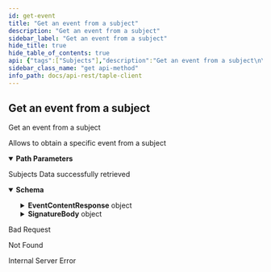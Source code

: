 ```yaml
---
id: get-event
title: "Get an event from a subject"
description: "Get an event from a subject"
sidebar_label: "Get an event from a subject"
hide_title: true
hide_table_of_contents: true
api: {"tags":["Subjects"],"description":"Get an event from a subject\n\nAllows to obtain a specific event from a subject","operationId":"getEvent","parameters":[{"name":"id","in":"path","description":"Subject's unique id","required":true,"schema":{"type":"string"}},{"name":"sn","in":"path","description":"Event sn","required":true,"schema":{"type":"integer","format":"int64","minimum":0}}],"responses":{"200":{"description":"Subjects Data successfully retrieved","content":{"application/json":{"schema":{"type":"object","properties":{"EventContentResponse":{"type":"object","required":["subject_id","event_request","gov_version","sn","patch","state_hash","eval_success","appr_required","approved","hash_prev_event","evaluators","approvers"],"properties":{"appr_required":{"type":"boolean","description":"Value specifying if approval is required"},"approved":{"type":"boolean","description":"Value specifying if it has been approved"},"approvers":{"type":"array","items":{"type":"object","required":["signer","timestamp","value"],"properties":{"signer":{"type":"string","description":"Signature of the issuer"},"timestamp":{"type":"integer","format":"int64","description":"Timestamp at which the signature was made","minimum":0},"value":{"type":"string","description":"Signature value"}}},"description":"Signatures of the approvers"},"eval_success":{"type":"boolean","description":"Value specifying if the evaluation process has gone well"},"evaluators":{"type":"array","items":{"type":"object","required":["signer","timestamp","value"],"properties":{"signer":{"type":"string","description":"Signature of the issuer"},"timestamp":{"type":"integer","format":"int64","description":"Timestamp at which the signature was made","minimum":0},"value":{"type":"string","description":"Signature value"}}},"description":"Signatures of the evaluators"},"event_request":{"type":"object","properties":{"EventRequestBody":{"oneOf":[{"type":"object","required":["Create"],"properties":{"Create":{"type":"object","required":["governance_id","schema_id","namespace","name"],"properties":{"governance_id":{"type":"string","description":"Governance identifier"},"name":{"type":"string","description":"Name of subject"},"namespace":{"type":"string","description":"Namespace to which the subject belongs"},"public_key":{"type":"string","description":"Public key of the subject","nullable":true},"schema_id":{"type":"string","description":"Subject schema json identifier"}}}}},{"type":"object","required":["Fact"],"properties":{"Fact":{"type":"object","required":["subject_id","payload"],"properties":{"payload":{"description":"Changes to be applied to the subject"},"subject_id":{"type":"string","description":"Subject identifier"}}}}},{"type":"object","required":["Transfer"],"properties":{"Transfer":{"type":"object","required":["subject_id","public_key"],"properties":{"public_key":{"type":"string","description":"Public key of the new owner"},"subject_id":{"type":"string","description":"Subject identifier"}}}}},{"type":"object","required":["EOL"],"properties":{"EOL":{"type":"object","required":["subject_id"],"properties":{"subject_id":{"type":"string","description":"Subject identifier"}}}}}]},"SignatureBody":{"type":"object","required":["signer","timestamp","value"],"properties":{"signer":{"type":"string","description":"Signature of the issuer"},"timestamp":{"type":"integer","format":"int64","description":"Timestamp at which the signature was made","minimum":0},"value":{"type":"string","description":"Signature value"}}}}},"gov_version":{"type":"integer","format":"int64","description":"The version of the governance contract.","minimum":0},"hash_prev_event":{"type":"string","description":"Previous event hash"},"patch":{"description":"Changes to be applied to the subject"},"sn":{"type":"integer","format":"int64","description":"Current sequence number of the subject","minimum":0},"state_hash":{"type":"string","description":"Hash of the state"},"subject_id":{"type":"string","description":"Subject identifier"}}},"SignatureBody":{"type":"object","required":["signer","timestamp","value"],"properties":{"signer":{"type":"string","description":"Signature of the issuer"},"timestamp":{"type":"integer","format":"int64","description":"Timestamp at which the signature was made","minimum":0},"value":{"type":"string","description":"Signature value"}}}}},"example":{"appr_required":false,"approved":true,"approvers":[],"eval_success":true,"evaluators":[],"event_request":{"Create":{"governance_id":"","name":"Wine_Producers_Organization","namespace":"","public_key":"E0gaiDcPRVmYLUGbseHmBk2_2H-FAlSgaO6ZMOXhh4Gs","schema_id":"governance"},"signature":{"signer":"EbwR0yYrCYpTzlN5i5GX_MtAbKRw5y2euv3TqiTgwggs","timestamp":168864303,"value":"SE-tHjb3eWcMvVIYuSBPn0EW4Q5mQs2uswS5HLl0GB0iYVEc5jcOWD78ZHRL8VlO0mtxv9KWt2EI9R9Id2Z5o8CA"}},"gov_version":0,"hash_prev_event":"","patch":[{"op":"add","path":"/members","value":[]},{"op":"add","path":"/policies","value":[{"approve":{"quorum":"MAJORITY"},"evaluate":{"quorum":"MAJORITY"},"id":"governance","validate":{"quorum":"MAJORITY"}}]},{"op":"add","path":"/roles","value":[]},{"op":"add","path":"/schemas","value":[]}],"signature":{"signer":"E0gaiDcPRVmYLUGbseHmBk2_2H-FAlSgaO6ZMOXhh4Gs","timestamp":168864303,"value":"SEnTz4Nw-rX6y00yNF01o__AwyWxyG1s669AetXCfrnxCTSyf67xv8AsnccTOe4fFm-2ZIeRjubdf5FTQHZAd7BQ"},"sn":0,"state_hash":"JVKr8BAEs1DhpNjMZf4525IYps2Gu6m7ZBmuaNBoM_Qk","subject_id":"JoifaSpfenD2bEPeBLvUTWh30brm4tKcvdW8exQnkGoQ"}}}},"400":{"description":"Bad Request"},"404":{"description":"Not Found"},"500":{"description":"Internal Server Error"}},"method":"get","path":"/api/subjects/{id}/events/{sn}","security":[],"info":{"title":"taple-client","description":"","contact":{"name":"Open Canarias S.L.","email":"taple@opencanarias.com"},"license":{"name":"AGPL-3.0-only","url":"https://raw.githubusercontent.com/opencanarias/taple-client/main/LICENSE"},"version":"0.3.0-dev"},"postman":{"name":"Get an event from a subject","description":{"content":"Get an event from a subject\n\nAllows to obtain a specific event from a subject","type":"text/plain"},"url":{"path":["api","subjects",":id","events",":sn"],"host":["{{baseUrl}}"],"query":[],"variable":[{"disabled":false,"description":{"content":"(Required) Subject's unique id","type":"text/plain"},"type":"any","value":"","key":"id"},{"disabled":false,"description":{"content":"(Required) Event sn","type":"text/plain"},"type":"any","value":"","key":"sn"}]},"header":[{"key":"Accept","value":"application/json"}],"method":"GET"}}
sidebar_class_name: "get api-method"
info_path: docs/api-rest/taple-client
---
```



## Get an event from a subject



Get an event from a subject

Allows to obtain a specific event from a subject

<details style={{"marginBottom":"1rem"}} data-collapsed={false} open={true}><summary style={{}}><strong>Path Parameters</strong></summary><div><ul><ParamsItem className={"paramsItem"} param={{"name":"id","in":"path","description":"Subject's unique id","required":true,"schema":{"type":"string"}}}></ParamsItem><ParamsItem className={"paramsItem"} param={{"name":"sn","in":"path","description":"Event sn","required":true,"schema":{"type":"integer","format":"int64","minimum":0}}}></ParamsItem></ul></div></details><div><ApiTabs><TabItem label={"200"} value={"200"}><div>

Subjects Data successfully retrieved

</div><div><MimeTabs schemaType={"response"}><TabItem label={"application/json"} value={"application/json"}><SchemaTabs><TabItem label={"Schema"} value={"Schema"}><details style={{}} data-collapsed={false} open={true}><summary style={{"textAlign":"left"}}><strong>Schema</strong></summary><div style={{"textAlign":"left","marginLeft":"1rem"}}></div><ul style={{"marginLeft":"1rem"}}><SchemaItem collapsible={true} className={"schemaItem"}><details style={{}}><summary style={{}}><strong>EventContentResponse</strong><span style={{"opacity":"0.6"}}> object</span></summary><div style={{"marginLeft":"1rem"}}><SchemaItem collapsible={false} name={"appr_required"} required={false} schemaDescription={"Value specifying if approval is required"} schemaName={"boolean"} qualifierMessage={undefined} defaultValue={undefined}></SchemaItem><SchemaItem collapsible={false} name={"approved"} required={false} schemaDescription={"Value specifying if it has been approved"} schemaName={"boolean"} qualifierMessage={undefined} defaultValue={undefined}></SchemaItem><SchemaItem collapsible={true} className={"schemaItem"}><details style={{}}><summary style={{}}><strong>approvers</strong><span style={{"opacity":"0.6"}}> object[]</span></summary><div style={{"marginLeft":"1rem"}}><div style={{"marginTop":".5rem","marginBottom":".5rem"}}>

Signatures of the approvers

</div><SchemaItem collapsible={false} name={"signer"} required={false} schemaDescription={"Signature of the issuer"} schemaName={"string"} qualifierMessage={undefined} defaultValue={undefined}></SchemaItem><SchemaItem collapsible={false} name={"timestamp"} required={false} schemaDescription={"Timestamp at which the signature was made"} schemaName={"int64"} qualifierMessage={undefined} defaultValue={undefined}></SchemaItem><SchemaItem collapsible={false} name={"value"} required={false} schemaDescription={"Signature value"} schemaName={"string"} qualifierMessage={undefined} defaultValue={undefined}></SchemaItem></div></details></SchemaItem><SchemaItem collapsible={false} name={"eval_success"} required={false} schemaDescription={"Value specifying if the evaluation process has gone well"} schemaName={"boolean"} qualifierMessage={undefined} defaultValue={undefined}></SchemaItem><SchemaItem collapsible={true} className={"schemaItem"}><details style={{}}><summary style={{}}><strong>evaluators</strong><span style={{"opacity":"0.6"}}> object[]</span></summary><div style={{"marginLeft":"1rem"}}><div style={{"marginTop":".5rem","marginBottom":".5rem"}}>

Signatures of the evaluators

</div><SchemaItem collapsible={false} name={"signer"} required={false} schemaDescription={"Signature of the issuer"} schemaName={"string"} qualifierMessage={undefined} defaultValue={undefined}></SchemaItem><SchemaItem collapsible={false} name={"timestamp"} required={false} schemaDescription={"Timestamp at which the signature was made"} schemaName={"int64"} qualifierMessage={undefined} defaultValue={undefined}></SchemaItem><SchemaItem collapsible={false} name={"value"} required={false} schemaDescription={"Signature value"} schemaName={"string"} qualifierMessage={undefined} defaultValue={undefined}></SchemaItem></div></details></SchemaItem><SchemaItem collapsible={true} className={"schemaItem"}><details style={{}}><summary style={{}}><strong>event_request</strong><span style={{"opacity":"0.6"}}> object</span></summary><div style={{"marginLeft":"1rem"}}><SchemaItem collapsible={true} className={"schemaItem"}><details style={{}}><summary style={{}}><strong>EventRequestBody</strong><span style={{"opacity":"0.6"}}> object</span></summary><div style={{"marginLeft":"1rem"}}><div><div><span className={"badge badge--info"}>oneOf</span><SchemaTabs><TabItem label={"MOD1"} value={"0-item-properties"}><SchemaItem collapsible={true} className={"schemaItem"}><details style={{}}><summary style={{}}><strong>Create</strong><span style={{"opacity":"0.6"}}> object</span></summary><div style={{"marginLeft":"1rem"}}><SchemaItem collapsible={false} name={"governance_id"} required={false} schemaDescription={"Governance identifier"} schemaName={"string"} qualifierMessage={undefined} defaultValue={undefined}></SchemaItem><SchemaItem collapsible={false} name={"name"} required={false} schemaDescription={"Name of subject"} schemaName={"string"} qualifierMessage={undefined} defaultValue={undefined}></SchemaItem><SchemaItem collapsible={false} name={"namespace"} required={false} schemaDescription={"Namespace to which the subject belongs"} schemaName={"string"} qualifierMessage={undefined} defaultValue={undefined}></SchemaItem><SchemaItem collapsible={false} name={"public_key"} required={false} schemaDescription={"Public key of the subject"} schemaName={"string"} qualifierMessage={undefined} defaultValue={undefined}></SchemaItem><SchemaItem collapsible={false} name={"schema_id"} required={false} schemaDescription={"Subject schema json identifier"} schemaName={"string"} qualifierMessage={undefined} defaultValue={undefined}></SchemaItem></div></details></SchemaItem></TabItem><TabItem label={"MOD2"} value={"1-item-properties"}><SchemaItem collapsible={true} className={"schemaItem"}><details style={{}}><summary style={{}}><strong>Fact</strong><span style={{"opacity":"0.6"}}> object</span></summary><div style={{"marginLeft":"1rem"}}><SchemaItem collapsible={false} name={"payload"} required={false} schemaDescription={"Changes to be applied to the subject"} schemaName={""} qualifierMessage={undefined} defaultValue={undefined}></SchemaItem><SchemaItem collapsible={false} name={"subject_id"} required={false} schemaDescription={"Subject identifier"} schemaName={"string"} qualifierMessage={undefined} defaultValue={undefined}></SchemaItem></div></details></SchemaItem></TabItem><TabItem label={"MOD3"} value={"2-item-properties"}><SchemaItem collapsible={true} className={"schemaItem"}><details style={{}}><summary style={{}}><strong>Transfer</strong><span style={{"opacity":"0.6"}}> object</span></summary><div style={{"marginLeft":"1rem"}}><SchemaItem collapsible={false} name={"public_key"} required={false} schemaDescription={"Public key of the new owner"} schemaName={"string"} qualifierMessage={undefined} defaultValue={undefined}></SchemaItem><SchemaItem collapsible={false} name={"subject_id"} required={false} schemaDescription={"Subject identifier"} schemaName={"string"} qualifierMessage={undefined} defaultValue={undefined}></SchemaItem></div></details></SchemaItem></TabItem><TabItem label={"MOD4"} value={"3-item-properties"}><SchemaItem collapsible={true} className={"schemaItem"}><details style={{}}><summary style={{}}><strong>EOL</strong><span style={{"opacity":"0.6"}}> object</span></summary><div style={{"marginLeft":"1rem"}}><SchemaItem collapsible={false} name={"subject_id"} required={false} schemaDescription={"Subject identifier"} schemaName={"string"} qualifierMessage={undefined} defaultValue={undefined}></SchemaItem></div></details></SchemaItem></TabItem></SchemaTabs></div></div></div></details></SchemaItem><SchemaItem collapsible={true} className={"schemaItem"}><details style={{}}><summary style={{}}><strong>SignatureBody</strong><span style={{"opacity":"0.6"}}> object</span></summary><div style={{"marginLeft":"1rem"}}><SchemaItem collapsible={false} name={"signer"} required={false} schemaDescription={"Signature of the issuer"} schemaName={"string"} qualifierMessage={undefined} defaultValue={undefined}></SchemaItem><SchemaItem collapsible={false} name={"timestamp"} required={false} schemaDescription={"Timestamp at which the signature was made"} schemaName={"int64"} qualifierMessage={undefined} defaultValue={undefined}></SchemaItem><SchemaItem collapsible={false} name={"value"} required={false} schemaDescription={"Signature value"} schemaName={"string"} qualifierMessage={undefined} defaultValue={undefined}></SchemaItem></div></details></SchemaItem></div></details></SchemaItem><SchemaItem collapsible={false} name={"gov_version"} required={false} schemaDescription={"The version of the governance contract."} schemaName={"int64"} qualifierMessage={undefined} defaultValue={undefined}></SchemaItem><SchemaItem collapsible={false} name={"hash_prev_event"} required={false} schemaDescription={"Previous event hash"} schemaName={"string"} qualifierMessage={undefined} defaultValue={undefined}></SchemaItem><SchemaItem collapsible={false} name={"patch"} required={false} schemaDescription={"Changes to be applied to the subject"} schemaName={""} qualifierMessage={undefined} defaultValue={undefined}></SchemaItem><SchemaItem collapsible={false} name={"sn"} required={false} schemaDescription={"Current sequence number of the subject"} schemaName={"int64"} qualifierMessage={undefined} defaultValue={undefined}></SchemaItem><SchemaItem collapsible={false} name={"state_hash"} required={false} schemaDescription={"Hash of the state"} schemaName={"string"} qualifierMessage={undefined} defaultValue={undefined}></SchemaItem><SchemaItem collapsible={false} name={"subject_id"} required={false} schemaDescription={"Subject identifier"} schemaName={"string"} qualifierMessage={undefined} defaultValue={undefined}></SchemaItem></div></details></SchemaItem><SchemaItem collapsible={true} className={"schemaItem"}><details style={{}}><summary style={{}}><strong>SignatureBody</strong><span style={{"opacity":"0.6"}}> object</span></summary><div style={{"marginLeft":"1rem"}}><SchemaItem collapsible={false} name={"signer"} required={false} schemaDescription={"Signature of the issuer"} schemaName={"string"} qualifierMessage={undefined} defaultValue={undefined}></SchemaItem><SchemaItem collapsible={false} name={"timestamp"} required={false} schemaDescription={"Timestamp at which the signature was made"} schemaName={"int64"} qualifierMessage={undefined} defaultValue={undefined}></SchemaItem><SchemaItem collapsible={false} name={"value"} required={false} schemaDescription={"Signature value"} schemaName={"string"} qualifierMessage={undefined} defaultValue={undefined}></SchemaItem></div></details></SchemaItem></ul></details></TabItem><TabItem label={"Example (from schema)"} value={"Example (from schema)"}><ResponseSamples responseExample={"{\n  \"EventContentResponse\": {\n    \"appr_required\": true,\n    \"approved\": true,\n    \"approvers\": [\n      {\n        \"signer\": \"string\",\n        \"timestamp\": 0,\n        \"value\": \"string\"\n      }\n    ],\n    \"eval_success\": true,\n    \"evaluators\": [\n      {\n        \"signer\": \"string\",\n        \"timestamp\": 0,\n        \"value\": \"string\"\n      }\n    ],\n    \"event_request\": {\n      \"EventRequestBody\": {\n        \"Create\": {\n          \"governance_id\": \"string\",\n          \"name\": \"string\",\n          \"namespace\": \"string\",\n          \"public_key\": \"string\",\n          \"schema_id\": \"string\"\n        }\n      },\n      \"SignatureBody\": {\n        \"signer\": \"string\",\n        \"timestamp\": 0,\n        \"value\": \"string\"\n      }\n    },\n    \"gov_version\": 0,\n    \"hash_prev_event\": \"string\",\n    \"sn\": 0,\n    \"state_hash\": \"string\",\n    \"subject_id\": \"string\"\n  },\n  \"SignatureBody\": {\n    \"signer\": \"string\",\n    \"timestamp\": 0,\n    \"value\": \"string\"\n  }\n}"} language={"json"}></ResponseSamples></TabItem><TabItem label={"Example"} value={"Example"}><ResponseSamples responseExample={"{\n  \"appr_required\": false,\n  \"approved\": true,\n  \"approvers\": [],\n  \"eval_success\": true,\n  \"evaluators\": [],\n  \"event_request\": {\n    \"Create\": {\n      \"governance_id\": \"\",\n      \"name\": \"Wine_Producers_Organization\",\n      \"namespace\": \"\",\n      \"public_key\": \"E0gaiDcPRVmYLUGbseHmBk2_2H-FAlSgaO6ZMOXhh4Gs\",\n      \"schema_id\": \"governance\"\n    },\n    \"signature\": {\n      \"signer\": \"EbwR0yYrCYpTzlN5i5GX_MtAbKRw5y2euv3TqiTgwggs\",\n      \"timestamp\": 168864303,\n      \"value\": \"SE-tHjb3eWcMvVIYuSBPn0EW4Q5mQs2uswS5HLl0GB0iYVEc5jcOWD78ZHRL8VlO0mtxv9KWt2EI9R9Id2Z5o8CA\"\n    }\n  },\n  \"gov_version\": 0,\n  \"hash_prev_event\": \"\",\n  \"patch\": [\n    {\n      \"op\": \"add\",\n      \"path\": \"/members\",\n      \"value\": []\n    },\n    {\n      \"op\": \"add\",\n      \"path\": \"/policies\",\n      \"value\": [\n        {\n          \"approve\": {\n            \"quorum\": \"MAJORITY\"\n          },\n          \"evaluate\": {\n            \"quorum\": \"MAJORITY\"\n          },\n          \"id\": \"governance\",\n          \"validate\": {\n            \"quorum\": \"MAJORITY\"\n          }\n        }\n      ]\n    },\n    {\n      \"op\": \"add\",\n      \"path\": \"/roles\",\n      \"value\": []\n    },\n    {\n      \"op\": \"add\",\n      \"path\": \"/schemas\",\n      \"value\": []\n    }\n  ],\n  \"signature\": {\n    \"signer\": \"E0gaiDcPRVmYLUGbseHmBk2_2H-FAlSgaO6ZMOXhh4Gs\",\n    \"timestamp\": 168864303,\n    \"value\": \"SEnTz4Nw-rX6y00yNF01o__AwyWxyG1s669AetXCfrnxCTSyf67xv8AsnccTOe4fFm-2ZIeRjubdf5FTQHZAd7BQ\"\n  },\n  \"sn\": 0,\n  \"state_hash\": \"JVKr8BAEs1DhpNjMZf4525IYps2Gu6m7ZBmuaNBoM_Qk\",\n  \"subject_id\": \"JoifaSpfenD2bEPeBLvUTWh30brm4tKcvdW8exQnkGoQ\"\n}"} language={"json"}></ResponseSamples></TabItem></SchemaTabs></TabItem></MimeTabs></div></TabItem><TabItem label={"400"} value={"400"}><div>

Bad Request

</div><div></div></TabItem><TabItem label={"404"} value={"404"}><div>

Not Found

</div><div></div></TabItem><TabItem label={"500"} value={"500"}><div>

Internal Server Error

</div><div></div></TabItem></ApiTabs></div>
      